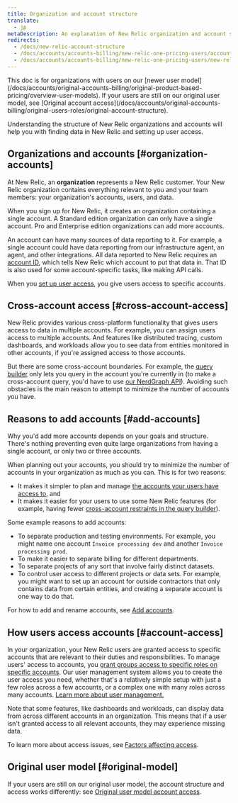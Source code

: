 ```yaml
---
title: Organization and account structure
translate:
  - jp
metaDescription: An explanation of New Relic organization and account structure.
redirects:
  - /docs/new-relic-account-structure
  - /docs/accounts/accounts-billing/new-relic-one-pricing-users/account-user-structure
  - /docs/accounts/accounts-billing/new-relic-one-pricing-users/new-relic-account-structure 
---
```


<Callout variant="tip">
This doc is for organizations with users on our [newer user model](/docs/accounts/original-accounts-billing/original-product-based-pricing/overview-user-models). If your users are still on our original user model, see [Original account access](/docs/accounts/original-accounts-billing/original-users-roles/original-account-structure).
</Callout>

Understanding the structure of New Relic organizations and accounts will help you with finding data in New Relic and setting up user access. 

## Organizations and accounts [#organization-accounts]

At New Relic, an **organization** represents a New Relic customer. Your New Relic organization contains everything relevant to you and your team members: your organization's accounts, users, and data.

When you sign up for New Relic, it creates an organization containing a single account. A Standard edition organization can only have a single account. Pro and Enterprise edition organizations can add more accounts. 

An account can have many sources of data reporting to it. For example, a single account could have data reporting from our infrastructure agent, an <InlinePopup type="apm" /> agent, and other integrations. All data reported to New Relic requires an [account ID](/docs/accounts/accounts-billing/account-structure/account-id), which tells New Relic which account to put that data in. That ID is also used for some account-specific tasks, like making API calls. 

When you [set up user access](#account-access), you give users access to specific accounts. 

## Cross-account access [#cross-account-access]

New Relic provides various cross-platform functionality that gives users access to data in multiple accounts. For example, you can assign users access to multiple accounts. And features like distributed tracing, custom dashboards, and workloads allow you to see data from entities monitored in other accounts, if you're assigned access to those accounts. 

But there are some cross-account boundaries. For example, the [query builder](/docs/query-your-data/explore-query-data/query-builder/introduction-query-builder) only lets you query in the account you're currently in (to make a cross-account query, you'd have to use [our NerdGraph API](/docs/apis/nerdgraph/examples/nerdgraph-nrql-tutorial)). Avoiding such obstacles is the main reason to attempt to minimize the number of accounts you have. 

## Reasons to add accounts [#add-accounts]

Why you'd add more accounts depends on your goals and structure. There's nothing preventing even quite large organizations from having a single account, or only two or three accounts. 

When planning out your accounts, you should try to minimize the number of accounts in your organization as much as you can. This is for two reasons:

* It makes it simpler to plan and manage [the accounts your users have access to](#account-access), and
* It makes it easier for your users to use some New Relic features (for example, having fewer [cross-account restraints in the query builder](#cross-account-access)).

Some example reasons to add accounts: 

* To separate production and testing environments. For example, you might name one account `Invoice processing dev` and another `Invoice processing prod`.
* To make it easier to separate billing for different departments. 
* To separate projects of any sort that involve fairly distinct datasets. 
* To control user access to different projects or data sets. For example, you might want to set up an account for outside contractors that only contains data from certain entities, and creating a separate account is one way to do that. 

For how to add and rename accounts, see [Add accounts](/docs/accounts/accounts-billing/account-structure/add-accounts). 

## How users access accounts [#account-access]

In your organization, your New Relic users are granted access to specific accounts that are relevant to their duties and responsibilities. To manage users' access to accounts, you [grant groups access to specific roles on specific accounts](/docs/accounts/accounts-billing/new-relic-one-user-management/user-management-concepts#understand-concepts). Our user management system allows you to create the user access you need, whether that's a relatively simple setup with just a few roles across a few accounts, or a complex one with many roles across many accounts. [Learn more about user management.](/docs/accounts/accounts-billing/new-relic-one-user-management)

Note that some features, like dashboards and workloads, can display data from across different accounts in an organization. This means that if a user isn't granted access to all relevant accounts, they may experience missing data.

To learn more about access issues, see [Factors affecting access](/docs/accounts/accounts-billing/account-structure/factors-affecting-access-features-data/).

## Original user model [#original-model]

If your users are still on our original user model, the account structure and access works differently: see [Original user model account access](/docs/accounts/original-accounts-billing/original-users-roles/original-account-structure).

